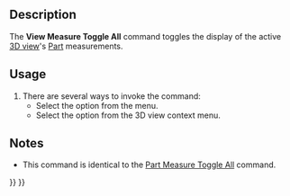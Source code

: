 <languages/>
<translate>

<!--T:1-->
{{Docnav
|
|
|[[Std_Base|Std Base]]
|IconL=
|IconR=
|IconC=Freecad.svg
}}

<!--T:10-->
{{VeryImportantMessage|This command is obsolete, it is not available in {{VersionPlus|1.0}}.<br>Use [[Image:Std_Measure.svg|24px]] [[Std_Measure|Std Measure]] instead.}}

<!--T:2-->
{{GuiCommand
|Name=View Measure Toggle All
|MenuLocation=View → Visibility → Toggle measurement
|Workbenches=All
|SeeAlso=[[View_Measure_Clear_All|View Measure Clear All]], [[Part_Measure_Toggle_All|Part Measure Toggle All]], [[Part_Measure_Clear_All|Part Measure Clear All]]
}}

==Description== <!--T:3-->

<!--T:4-->
The '''View Measure Toggle All''' command toggles the display of the active [[3D_view|3D view]]'s [[Part_Workbench|Part]] measurements.

==Usage== <!--T:5-->

<!--T:6-->
# There are several ways to invoke the command:
#* Select the {{MenuCommand|View → Visibility → [[Image:View_Measure_Toggle_All.svg|16px]] Toggle measurement}} option from the menu.
#* Select the {{MenuCommand|Measure → [[Image:View_Measure_Toggle_All.svg|16px]] Toggle measurement}} option from the 3D view context menu.

==Notes== <!--T:7-->

<!--T:8-->
* This command is identical to the [[Part_Measure_Toggle_All|Part Measure Toggle All]] command.


<!--T:9-->
{{Docnav
|
|
|[[Std_Base|Std Base]]
|IconL=
|IconR=
|IconC=Freecad.svg
}}

</translate>
{{Std Base navi{{#translation:}}}}
{{Userdocnavi{{#translation:}}}}